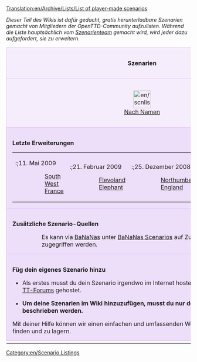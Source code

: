 [[Translation:en/Archive/Lists/List of player-made scenarios]]
{{en/shortcut|Szenarien}}

''Dieser Teil des Wikis ist dafür gedacht, gratis herunterladbare Szenarien gemacht von Mitgliedern der OpenTTD-Community aufzulisten. Während die Liste hauptsächlich vom [[en/Community/Scenarios/Scenarios Team|Szenarienteam]] gemacht wird, wird jeder dazu aufgefordert, sie zu erweitern.''

{{en/-}}

{| cellspacing="3" class="mainpagetable" align="center" width="100%"
|- valign="top" 
|colspan="7" style="font-size: 100%; BACKGROUND-COLOR: #F5EDFC; border: 1px solid #E1BBFF; margin: 0; padding: 1em; text-align: center"|<font size="3">'''Szenarien'''</font>
|-
|style="font-size: 100%; BACKGROUND-COLOR: #F5EDFC; border: 1px solid #E1BBFF; margin: 0; padding: 1em; text-align: center; width:14%"|[[File:en/scnlist-alphabetical.png|48px]]<br />[[de/Community/Scenarios/Szenarienliste|Nach Namen]]
|style="font-size: 100%; BACKGROUND-COLOR: #F5EDFC; border: 1px solid #E1BBFF; margin: 0; padding: 1em; text-align: center; width:14%"|[[File:en/scnlist-difficulty.png|48px]]<br />[[de/Archive/Lists/Szenarien nach Schwierigkeit|Nach Schwierigkeit]]
|style="font-size: 100%; BACKGROUND-COLOR: #F5EDFC; border: 1px solid #E1BBFF; margin: 0; padding: 1em; text-align: center; width:14%"|[[File:en/scnlist-industries.png|48px]]<br />[[de/Archive/Lists/Szenarien nach Menge an Industrien|Nach Menge an Industrien]]
|style="font-size: 100%; BACKGROUND-COLOR: #F5EDFC; border: 1px solid #E1BBFF; margin: 0; padding: 1em; text-align: center; width:14%"|[[File:en/scnlist-relief.png|48px]]<br />[[de/Archive/Lists/Szenarien nach Landschaftstyp|Nach Landschaftstyp]]
|style="font-size: 100%; BACKGROUND-COLOR: #F5EDFC; border: 1px solid #E1BBFF; margin: 0; padding: 1em; text-align: center; width:14%"|[[File:en/scnlist-setting.png|48px]]<br />[[de/Archive/Lists/Szenarien nach Klima|Nach Klima]]
|style="font-size: 100%; BACKGROUND-COLOR: #F5EDFC; border: 1px solid #E1BBFF; margin: 0; padding: 1em; text-align: center; width:14%"|[[File:en/scnlist-size.png|48px]]<br />[[de/Szenarien nach Größe|Nach Größe]]
|style="font-size: 100%; BACKGROUND-COLOR: #F5EDFC; border: 1px solid #E1BBFF; margin: 0; padding: 1em; text-align: center; width:14%"|[[File:en/scnlist-realworld.png|48px]]<br />[[de/Szenarien basierend auf der realen Welt|Basierend auf der realen Welt]]
|-
|colspan="7" style="font-size: 100%; BACKGROUND-COLOR: #EDDEFA; border: 1px solid #E1BBFF; margin: 0; padding: 1em 1em 0em 1em; text-align: left;"|

<font size="3">'''Letzte Erweiterungen'''</font>

{| style="BACKGROUND-COLOR: #EDDEFA"
|- valign="top"
|
:;11. Mai 2009
::[[en/Community/Scenarios/South West France|South West France]]
|
:;21. Februar 2009
::[[en/Community/Scenarios/Flevoland|Flevoland]]
::[[en/Community/Scenarios/Elephant|Elephant]]
|
:;25. Dezember 2008
::[[en/Community/Scenarios/Northumberland, England|Northumberland, England]]
|
:;8. Dezember 2008
::[[en/Community/Scenarios/South Yorkshire|South Yorkshire]]
|}

|-
|colspan="7" style="font-size: 100%; BACKGROUND-COLOR: #EDDEFA; border: 1px solid #E1BBFF; margin: 0; padding: 1em 1em 0em 1em; text-align: left;"|

<font size="3">'''Zusätzliche Szenario-Quellen'''</font>

::Es kann via [[en/Archive/Community/Content Service|BaNaNas]] unter [http://bananas.openttd.org/en/scenario/ BaNaNas Scenarios] auf Zusätzliche Szenarien zugegriffen werden.

|-
|colspan="7" style="font-size: 100%; BACKGROUND-COLOR: #EDDEFA; border: 1px solid #E1BBFF; margin: 0; padding: 1em 1em 0em 1em; text-align: left;"|

<font size="3">'''Füg dein eigenes Szenario hinzu'''</font>

*Als erstes musst du dein Szenario irgendwo im Internet hosten. Die meisten sind in den [http://tt-forums.net TT-Forums] gehostet.

*'''Um deine Szenarien im Wiki hinzuzufügen, musst du nur den Schritten folgen, die [[en/Community/Scenarios/Scenarios Team#Procedure_to_add_a_scenario|hier]] beschrieben werden.'''

Mit deiner Hilfe können wir einen einfachen und umfassenden Weg machen, Szenarien zu finden und zu lagern.

|-
|}

[[Category:en/Scenario Listings]]